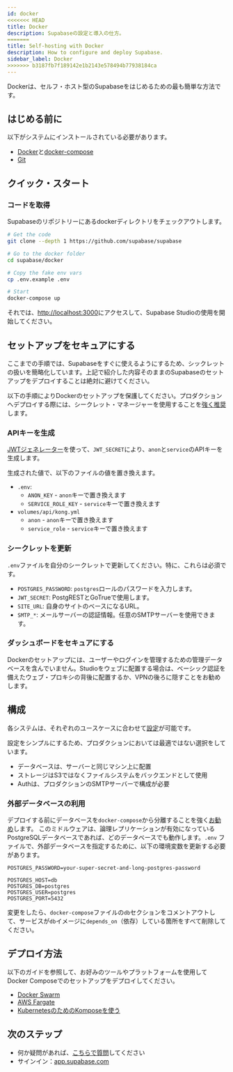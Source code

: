 ```yaml
---
id: docker
<<<<<<< HEAD
title: Docker
description: Supabaseの設定と導入の仕方。
=======
title: Self-hosting with Docker
description: How to configure and deploy Supabase.
sidebar_label: Docker
>>>>>>> b3187fb7f189142e1b2143e578494b77938184ca
---
```


Dockerは、セルフ・ホスト型のSupabaseをはじめるための最も簡単な方法です。

## はじめる前に

以下がシステムにインストールされている必要があります。

- [Docker](https://docs.docker.com/engine/install/)と[docker-compose](https://docs.docker.com/compose/install/)
- [Git](https://git-scm.com/downloads)

## クイック・スタート

### コードを取得

Supabaseのリポジトリーにあるdockerディレクトリをチェックアウトします。

```sh
# Get the code
git clone --depth 1 https://github.com/supabase/supabase

# Go to the docker folder
cd supabase/docker

# Copy the fake env vars
cp .env.example .env

# Start
docker-compose up
```

それでは、[http://localhost:3000](http://localhost:3000)にアクセスして、Supabase Studioの使用を開始してください。


## セットアップをセキュアにする

ここまでの手順では、Supabaseをすぐに使えるようにするため、シックレットの扱いを簡略化しています。上記で紹介した内容そのままのSupabaseのセットアップをデプロイすることは絶対に避けてください。

以下の手順によりDockerのセットアップを保護してください。プロダクションへデプロイする際には、シークレット・マネージャーを使用することを[強く推奨](/docs/guides/hosting/overview#managing-your-secrets)します。

### APIキーを生成

[JWTジェネレーター](/docs/guides/hosting/overview#apiキー)を使って、`JWT_SECRET`により、`anon`と`service`のAPIキーを生成します。

生成された値で、以下のファイルの値を置き換えます。

- `.env`: 
  - `ANON_KEY` - `anon`キーで置き換えます
  - `SERVICE_ROLE_KEY` - `service`キーで置き換えます
- `volumes/api/kong.yml`
  - `anon` - `anon`キーで置き換えます
  - `service_role` - `service`キーで置き換えます

### シークレットを更新

`.env`ファイルを自分のシークレットで更新してください。特に、これらは必須です。

- `POSTGRES_PASSWORD`: `postgres`ロールのパスワードを入力します。 
- `JWT_SECRET`: PostgRESTとGoTrueで使用します。
- `SITE_URL`: 自身のサイトのベースになるURL。
- `SMTP_*`: メールサーバーの認証情報。任意のSMTPサーバーを使用できます。



### ダッシュボードをセキュアにする

Dockerのセットアップには、ユーザーやログインを管理するための管理データベースを含んでいません。Studioをウェブに配置する場合は、ベーシック認証を備えたウェブ・プロキシの背後に配置するか、VPNの後ろに隠すことをお勧めします。 

## 構成

各システムは、それぞれのユースケースに合わせて[設定](/docs/guides/hosting/overview#configuration)が可能です。

設定をシンプルにするため、プロダクションにおいては最適ではない選択をしています。

- データベースは、サーバーと同じマシン上に配置
- ストレージはS3ではなくファイルシステムをバックエンドとして使用
- Authは、プロダクションのSMTPサーバーで構成が必要

### 外部データベースの利用

デプロイする前にデータベースを`docker-compose`から分離することを強く[お勧め](/docs/guides/hosting/overview#managing-your-database)します。
このミドルウェアは、論理レプリケーションが有効になっているPostgreSQLデータベースであれば、どのデータベースでも動作します。`.env` ファイルで、外部データベースを指定するために、以下の環境変数を更新する必要があります。

```env title=".env"
POSTGRES_PASSWORD=your-super-secret-and-long-postgres-password

POSTGRES_HOST=db
POSTGRES_DB=postgres
POSTGRES_USER=postgres
POSTGRES_PORT=5432
```

変更をしたら、`docker-compose`ファイルの`db`セクションをコメントアウトして、サービスが`db`イメージに`depends_on`（依存）している箇所をすべて削除してください。


## デプロイ方法

以下のガイドを参照して、お好みのツールやプラットフォームを使用してDocker Composeでのセットアップをデプロイしてください。

- [Docker Swarm](https://docs.docker.com/engine/swarm/stack-deploy/)
- [AWS Fargate](https://aws.amazon.com/blogs/containers/deploy-applications-on-amazon-ecs-using-docker-compose/)
- [KubernetesのためのKomposeを使う](https://kubernetes.io/docs/tasks/configure-pod-container/translate-compose-kubernetes/)


## 次のステップ

- 何か疑問があれば、[こちらで質問](https://github.com/supabase/supabase/discussions)してください
- サインイン：[app.supabase.com](https://app.supabase.com)
